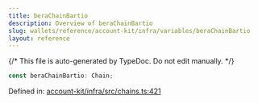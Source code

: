 ```yaml
---
title: beraChainBartio
description: Overview of beraChainBartio
slug: wallets/reference/account-kit/infra/variables/beraChainBartio
layout: reference
---
```


{/* This file is auto-generated by TypeDoc. Do not edit manually. */}

```ts
const beraChainBartio: Chain;
```

Defined in: [account-kit/infra/src/chains.ts:421](https://github.com/alchemyplatform/aa-sdk/blob/dc58c113ff1eeb06d4b3f76c505cbbaad47db8fc/account-kit/infra/src/chains.ts#L421)
